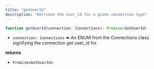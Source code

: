```yaml
---
title: "getUserId"
description: "Retrieve the user_id for a given connection type"
---
```

```typescript typescript
function getUserId(connection: Connections): Promise<GetUserId>

```

*   `connection: Connections` ➡ An ENUM from the Connections class signifying the connection get user\_id for.

**returns**

*   `Promise<GetUserId>`



